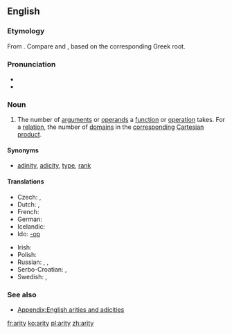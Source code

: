 ==English==

===Etymology===
From {{etyl|la|en}} {{suffix|lang=en|-ary|ity}}. Compare {{m|en|adicity}} and {{m|en|adinity}}, based on the corresponding Greek root.

===Pronunciation===
* {{IPA|/ˈæɹɪti/|/ˈeəɹɪti/|lang=en}}
* {{audio|en-us-arity.ogg|Audio (US)|lang=en}}

===Noun===
{{wikipedia}}
{{en-noun|arities}}

# {{context|logic|mathematics|computer science|lang=en}} The number of [[argument]]s or [[operand]]s a [[function]] or [[operation]] takes.  For a [[relation]], the number of [[domain]]s in the [[correspond]]ing [[Cartesian product]].

====Synonyms====
* {{qualifier|number of arguments}} [[adinity]], [[adicity]], [[type]], [[rank]]

====Translations====
{{trans-top|number of arguments}}
* Czech: {{t|cs|arita|f}}, {{t|cs|četnost|f}}
* Dutch: {{t+|nl|ariteit|f}}, {{t+|nl|plaatsigheid|f}}
* French: {{t+|fr|arité|m}}
* German: {{t|de|Stelligkeit|f}}
* Icelandic: {{t|is|stæðafjöldi|m}}
* Ido: {{t+|io|parametro}} [[-op]]
{{trans-mid}}
* Irish: {{t|ga|nárthacht|f}}
* Polish: {{t|pl|argumentowość|f}}
* Russian: {{t+|ru|арность|f}}, {{t|ru|число операндов}}, {{t|ru|число аргументов}}
* Serbo-Croatian: {{t|sh|aritet|m}}, {{t|sh|mjesnost|f}}
* Swedish: {{t|sv|ställighet|c}}, {{t+|sv|aritet|c}}
{{trans-bottom}}

===See also===
* [[Appendix:English arities and adicities]]

[[fr:arity]]
[[ko:arity]]
[[pl:arity]]
[[zh:arity]]
